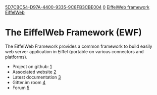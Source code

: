 [[Property:uuid|5D7CBC54-D97A-4400-9335-9C8FB3CBE004]]
[[Property:weight|0]]
[[Property:title|EiffelWeb framework]]
[[Property:link_title|EiffelWeb]]

= The EiffelWeb Framework (EWF) =

The EiffelWeb Framework provides a common framework to build easily web server application in Eiffel (portable on various connectors and platforms).

* Project on github: [https://github.com/EiffelWebFramework/EWF]
* Associated website [http://www.eiffelweb.org/]
* Latest documentation [https://github.com/EiffelWebFramework/EWF/blob/master/docs/workbook/workbook.md]
* Gitter.im room [https://gitter.im/EiffelWebFramework/EWF]
* Forum [https://groups.google.com/forum/#!forum/eiffel-web-framework]

